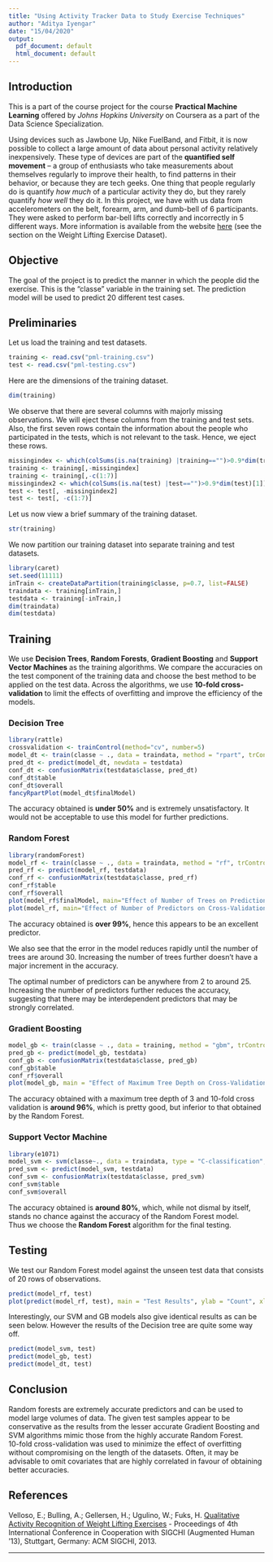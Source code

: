 ---
title: "Using Activity Tracker Data to Study Exercise Techniques"
author: "Aditya Iyengar"
date: "15/04/2020"
output:
  pdf_document: default
  html_document: default
---

## Introduction
This is a part of the course project for the course **Practical Machine Learning** offered by *Johns Hopkins University* on Coursera as a part of the Data Science Specialization. 
  
Using devices such as Jawbone Up, Nike FuelBand, and Fitbit, it is now possible to collect a large amount of data about personal activity relatively inexpensively. These type of devices are part of the **quantified self movement** – a group of enthusiasts who take measurements about themselves regularly to improve their health, to find patterns in their behavior, or because they are tech geeks. One thing that people regularly do is quantify *how much* of a particular activity they do, but they rarely quantify *how well* they do it. In this project, we have with us data from accelerometers on the belt, forearm, arm, and dumb-bell of 6 participants. They were asked to perform bar-bell lifts correctly and incorrectly in 5 different ways. More information is available from the website [here](http://groupware.les.inf.puc-rio.br/har) (see the section on the Weight Lifting Exercise Dataset).
  
## Objective
The goal of the project is to predict the manner in which the people did the exercise. This is the "classe" variable in the training set. The prediction model will be used to predict 20 different test cases.  

## Preliminaries
Let us load the training and test datasets.  
```{r}
training <- read.csv("pml-training.csv")
test <- read.csv("pml-testing.csv")
```
Here are the dimensions of the training dataset.  
```{r}
dim(training)
```
  
We observe that there are several columns with majorly missing observations. We will eject these columns from the training and test sets. Also, the first seven rows contain the information about the people who participated in the tests, which is not relevant to the task. Hence, we eject these rows.  
```{r}
missingindex <- which(colSums(is.na(training) |training=="")>0.9*dim(training)[1]) 
training <- training[,-missingindex]
training <- training[,-c(1:7)]
missingindex2 <- which(colSums(is.na(test) |test=="")>0.9*dim(test)[1])
test <- test[, -missingindex2]
test <- test[, -c(1:7)]
```
  
Let us now view a brief summary of the training dataset.  
```{r}
str(training)
```
  
We now partition our training dataset into separate training and test datasets.
```{r}
library(caret)
set.seed(11111)
inTrain <- createDataPartition(training$classe, p=0.7, list=FALSE)
traindata <- training[inTrain,]
testdata <- training[-inTrain,]
dim(traindata)
dim(testdata)
```
  
## Training
We use **Decision Trees**, **Random Forests**, **Gradient Boosting** and **Support Vector Machines** as the training algorithms. We compare the accuracies on the test component of the training data and choose the best method to be applied on the test data. Across the algorithms, we use **10-fold cross-validation** to limit the effects of overfitting and improve the efficiency of the models.  
  
### Decision Tree
```{r}
library(rattle)
crossvalidation <- trainControl(method="cv", number=5)
model_dt <- train(classe ~ ., data = traindata, method = "rpart", trControl = crossvalidation)
pred_dt <- predict(model_dt, newdata = testdata)
conf_dt <- confusionMatrix(testdata$classe, pred_dt)
conf_dt$table
conf_dt$overall
fancyRpartPlot(model_dt$finalModel)
```
  
  
The accuracy obtained is **under 50%** and is extremely unsatisfactory. It would not be acceptable to use this model for further predictions.  
  
### Random Forest
```{r}
library(randomForest)
model_rf <- train(classe ~ ., data = traindata, method = "rf", trControl = crossvalidation, verbose = FALSE)
pred_rf <- predict(model_rf, testdata)
conf_rf <- confusionMatrix(testdata$classe, pred_rf)
conf_rf$table
conf_rf$overall
plot(model_rf$finalModel, main="Effect of Number of Trees on Prediction Error")
plot(model_rf, main="Effect of Number of Predictors on Cross-Validation Accuracy")
```
  
  
The accuracy obtained is **over 99%**, hence this appears to be an excellent predictor.
  
We also see that the error in the model reduces rapidly until the number of trees are around 30. Increasing the number of trees further doesn't have a major increment in the accuracy.
  
The optimal number of predictors can be anywhere from 2 to around 25. Increasing the number of predictors further reduces the accuracy, suggesting that there may be interdependent predictors that may be strongly correlated.
  
### Gradient Boosting
```{r}
model_gb <- train(classe ~ ., data = training, method = "gbm", trControl = crossvalidation, verbose=FALSE)
pred_gb <- predict(model_gb, testdata)
conf_gb <- confusionMatrix(testdata$classe, pred_gb)
conf_gb$table
conf_rf$overall
plot(model_gb, main = "Effect of Maximum Tree Depth on Cross-Validation Accuracy")
```
  
  
The accuracy obtained with a maximum tree depth of 3 and 10-fold cross validation is **around 96%**, which is pretty good, but inferior to that obtained by the Random Forest.
  
### Support Vector Machine
```{r}
library(e1071)
model_svm <- svm(classe~., data = traindata, type = "C-classification", kernel = "radial", cost = 5, cross = 10)
pred_svm <- predict(model_svm, testdata)
conf_svm <- confusionMatrix(testdata$classe, pred_svm)
conf_svm$table
conf_svm$overall
```
  
  
The accuracy obtained is **around 80%**, which, while not dismal by itself, stands no chance against the accuracy of the Random Forest model.  
Thus we choose the **Random Forest** algorithm for the final testing.
  
## Testing
We test our Random Forest model against the unseen test data that consists of 20 rows of observations.  
```{r}
predict(model_rf, test)
plot(predict(model_rf, test), main = "Test Results", ylab = "Count", xlab = "Exercise Activity", col = "steelblue")
```
  
  
Interestingly, our SVM and GB models also give identical results as can be seen below. However the results of the Decision tree are quite some way off.
```{r}
predict(model_svm, test)
predict(model_gb, test)
predict(model_dt, test)
```
  
## Conclusion
Random forests are extremely accurate predictors and can be used to model large volumes of data. The given test samples appear to be conservative as the results from the lesser accurate Gradient Boosting and SVM algorithms mimic those from the highly accurate Random Forest.  
10-fold cross-validation was used to minimize the effect of overfitting without compromising on the length of the datasets. Often, it may be advisable to omit covariates that are highly correlated in favour of obtaining better accuracies.  
  
## References
Velloso, E.; Bulling, A.; Gellersen, H.; Ugulino, W.; Fuks, H. [Qualitative Activity Recognition of Weight Lifting Exercises](http://web.archive.org/web/20161224072740/http:/groupware.les.inf.puc-rio.br/work.jsf?p1=11201) - Proceedings of 4th International Conference in Cooperation with SIGCHI (Augmented Human '13), Stuttgart, Germany: ACM SIGCHI, 2013.  
  

------